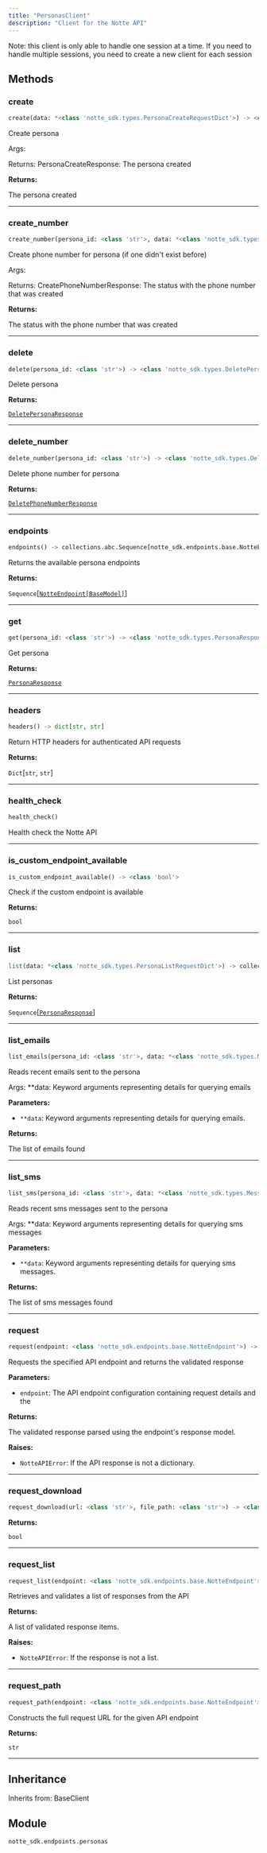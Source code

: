 ```yaml
---
title: "PersonasClient"
description: "Client for the Notte API"
---
```




Note: this client is only able to handle one session at a time.
If you need to handle multiple sessions, you need to create a new client for each session

## Methods

### create

```python
create(data: *<class 'notte_sdk.types.PersonaCreateRequestDict'>) -> <class 'notte_sdk.types.PersonaResponse'>
```

Create persona

Args:

Returns:
    PersonaCreateResponse: The persona created

**Returns:**

The persona created

---

### create_number

```python
create_number(persona_id: <class 'str'>, data: *<class 'notte_sdk.types.CreatePhoneNumberRequestDict'>) -> <class 'notte_sdk.types.CreatePhoneNumberResponse'>
```

Create phone number for persona (if one didn't exist before)

Args:

Returns:
    CreatePhoneNumberResponse: The status with the phone number that was created

**Returns:**

The status with the phone number that was created

---

### delete

```python
delete(persona_id: <class 'str'>) -> <class 'notte_sdk.types.DeletePersonaResponse'>
```

Delete persona

**Returns:**

[`DeletePersonaResponse`](../misc/deletepersonaresponse)

---

### delete_number

```python
delete_number(persona_id: <class 'str'>) -> <class 'notte_sdk.types.DeletePhoneNumberResponse'>
```

Delete phone number for persona

**Returns:**

[`DeletePhoneNumberResponse`](../misc/deletephonenumberresponse)

---

### endpoints

```python
endpoints() -> collections.abc.Sequence[notte_sdk.endpoints.base.NotteEndpoint[BaseModel]]
```

Returns the available persona endpoints

**Returns:**

`Sequence`[[`NotteEndpoint[BaseModel]`](../misc/notteendpoint[basemodel])]

---

### get

```python
get(persona_id: <class 'str'>) -> <class 'notte_sdk.types.PersonaResponse'>
```

Get persona

**Returns:**

[`PersonaResponse`](../misc/personaresponse)

---

### headers

```python
headers() -> dict[str, str]
```

Return HTTP headers for authenticated API requests

**Returns:**

`Dict`[`str`, `str`]

---

### health_check

```python
health_check()
```

Health check the Notte API

---

### is_custom_endpoint_available

```python
is_custom_endpoint_available() -> <class 'bool'>
```

Check if the custom endpoint is available

**Returns:**

`bool`

---

### list

```python
list(data: *<class 'notte_sdk.types.PersonaListRequestDict'>) -> collections.abc.Sequence[notte_sdk.types.PersonaResponse]
```

List personas

**Returns:**

`Sequence`[[`PersonaResponse`](../misc/personaresponse)]

---

### list_emails

```python
list_emails(persona_id: <class 'str'>, data: *<class 'notte_sdk.types.MessageReadRequestDict'>) -> collections.abc.Sequence[notte_sdk.types.EmailResponse]
```

Reads recent emails sent to the persona

Args:
    **data: Keyword arguments representing details for querying emails

**Parameters:**

- `**data`: Keyword arguments representing details for querying emails.

**Returns:**

The list of emails found

---

### list_sms

```python
list_sms(persona_id: <class 'str'>, data: *<class 'notte_sdk.types.MessageReadRequestDict'>) -> collections.abc.Sequence[notte_sdk.types.SMSResponse]
```

Reads recent sms messages sent to the persona

Args:
    **data: Keyword arguments representing details for querying sms messages

**Parameters:**

- `**data`: Keyword arguments representing details for querying sms messages.

**Returns:**

The list of sms messages found

---

### request

```python
request(endpoint: <class 'notte_sdk.endpoints.base.NotteEndpoint'>) -> +TResponse
```

Requests the specified API endpoint and returns the validated response

**Parameters:**

- `endpoint`: The API endpoint configuration containing request details and the

**Returns:**

The validated response parsed using the endpoint's response model.

**Raises:**

- `NotteAPIError`: If the API response is not a dictionary.

---

### request_download

```python
request_download(url: <class 'str'>, file_path: <class 'str'>) -> <class 'bool'>
```

**Returns:**

`bool`

---

### request_list

```python
request_list(endpoint: <class 'notte_sdk.endpoints.base.NotteEndpoint'>) -> collections.abc.Sequence[+TResponse]
```

Retrieves and validates a list of responses from the API

**Returns:**

A list of validated response items.

**Raises:**

- `NotteAPIError`: If the response is not a list.

---

### request_path

```python
request_path(endpoint: <class 'notte_sdk.endpoints.base.NotteEndpoint'>) -> <class 'str'>
```

Constructs the full request URL for the given API endpoint

**Returns:**

`str`

---


## Inheritance

Inherits from: BaseClient


## Module

`notte_sdk.endpoints.personas`
